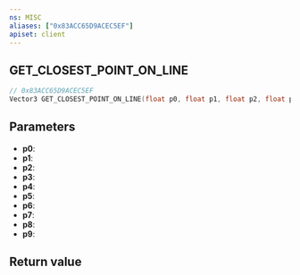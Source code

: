 ```yaml
---
ns: MISC
aliases: ["0x83ACC65D9ACEC5EF"]
apiset: client
---
```

## GET_CLOSEST_POINT_ON_LINE

```c
// 0x83ACC65D9ACEC5EF
Vector3 GET_CLOSEST_POINT_ON_LINE(float p0, float p1, float p2, float p3, float p4, float p5, float p6, float p7, float p8, BOOL p9);
```


## Parameters
* **p0**:
* **p1**:
* **p2**:
* **p3**:
* **p4**:
* **p5**:
* **p6**:
* **p7**:
* **p8**:
* **p9**:

## Return value